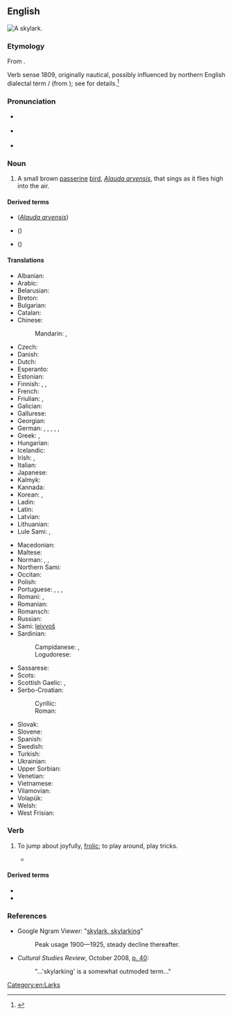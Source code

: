 ==English==
{{wikipedia}}
[[File:Skylark 2, Lake District, England - June 2009.jpg|thumb|A '''skylark'''.]]
{{wikispecies|Alauda arvensis}}

===Etymology===
From {{compound|en|sky|lark}}.

Verb sense 1809, originally nautical, possibly influenced by northern English dialectal term {{m|en|lake}}/{{m|en|laik||to play}} (from {{etyl|non|en}} {{m|non|leika||to play (as opposed to work)}}); see {{m|en|lark}} for details.<ref>{{R:Online Etymology Dictionary}}</ref>

===Pronunciation===
* {{a|UK}} {{IPA|/ˈskʌɪ.lɑːk/|lang=en}}
* {{a|US}} {{IPA|/ˈskaɪ.lɑɹk/|lang=en}}
* {{audio|En-us-skylark.ogg|Audio (US)|lang=en}}

===Noun===
{{en-noun}}

# A small brown [[passerine]] [[bird]], ''[[Alauda arvensis]]'', that sings as it flies high into the air.

====Derived terms====
* {{vern|Eurasian skylark}} (''[[Alauda arvensis]]'')
* {{vern|Japanese skylark}} ({{taxlink|Alauda japonica|species|noshow=1}})
* {{vern|oriental skylark}} ({{taxlink|Alauda gulgula|species|noshow=1}})

====Translations====
{{trans-top|small brown passerine bird}}
* Albanian: {{t+|sq|laureshë|f}}
* Arabic: {{t|ar|قُبَّرَة|f}}
* Belarusian: {{t|be|жа́варанак|m|sc=Cyrl}}
* Breton: {{t|br|alc'hweder sant Pęr}}
* Bulgarian: {{t+|bg|чучули́га|f}}
* Catalan: {{t+|ca|alosa|f}}
* Chinese:
*: Mandarin: {{t+|cmn|雲雀|sc=Hani}}, {{t+|cmn|云雀|tr=yúnquè|sc=Hani}}
* Czech: {{t|cs|skřivan polní|m}}
* Danish: {{t+|da|sanglærke|c}}
* Dutch: {{t+|nl|veldleeuwerik|m}}
* Esperanto: {{t|eo|alaŭdo}}
* Estonian: {{t|et|pőldlőoke}}
* Finnish: {{t+|fi|kiuru}}, {{t+|fi|leivo}}, {{t+|fi|leivonen}}
* French: {{t+|fr|alouette des champs|f}}
* Friulian: {{t|fur|lodule}}, {{t|fur|odule}}
* Galician: {{t+|gl|laverca|f}}
* Gallurese: {{t|sdn|calandru}}
* Georgian: {{t+|ka|ტოროლა|sc=Geor}}
* German: {{qualifier|♂♀}} {{t+|de|Feldlerche|f}}, {{qualifier|♂}} {{t|de|Feldlerchenmännchen|n}}, {{qualifier|♀}} {{t|de|Feldlerchenweibchen|n}}, {{qualifier|♂♀}} {{t+|de|Lerche|f}}, {{qualifier|♂}} {{t|de|Lerchenmännchen|n}}, {{qualifier|♀}} {{t|de|Lerchenweibchen|n}}
* Greek: {{t+|el|σταρήθρα|f}}, {{t+|el|κορυδαλλός|m|sc=Grek}}
* Hungarian: {{t+|hu|mezei pacsirta}}
* Icelandic: {{t+|is|sönglævirki|m}}
* Irish: {{t|ga|fuiseog|f}}, {{t|ga|circín starraiceach|m}}
* Italian: {{t+|it|allodola|f}}
* Japanese: {{t+|ja|雲雀|tr=hibari}}
* Kalmyk: {{t|xal|торһа}}
* Kannada: {{t+|kn|ಬಾನಾಡಿ|sc=Knda}}
* Korean: {{t+|ko|종다리}}, {{t|ko|노고지리}} {{qualifier|obsolete}}
* Ladin: {{t|lld|lodola}}
* Latin: {{t|la|alauda|f}}
* Latvian: {{t|lv|lauku cīrulis}}
* Lithuanian: {{t+|lt|vieversys}}
* Lule Sami: {{t|smj|vitsur}}, {{t|smj|gieddeurjjá}}
{{trans-mid}}
* Macedonian: {{t|mk|чучулига|f|sc=Cyrl}}
* Maltese: {{t|mt|alwetta|f}}
* Norman: {{t|nrf|alouaette|m}}, {{t|nrf|alout'raesse|f}}, {{t|nrf|alouette|f}}
* Northern Sami: {{t|se|leivvoš}}
* Occitan: {{t+|oc|alauseta|f}}
* Polish: {{t|pl|skowronek polny|m}}
* Portuguese: {{t+|pt|cotovia|f}}, {{t+|pt|laverca|f}}, {{t|pt|calandra|f}}, {{t+|pt|calhandra|f}}
* Romani: {{t|rom|chiriklo-gilibano|m}}, {{t|rom|chirikli-gilibani|f}}
* Romanian: {{t+|ro|ciocârlie|f}}
* Romansch: {{t|rm|lodola}}
* Russian: {{t+|ru|жа́воронок|m}}
* Sami: [[leivvoš]]
* Sardinian: {{t|sc|allòdola}}
*: Campidanese: {{t|sc|calandiri}}, {{t|sc|calandironi}}
*: Logudorese: {{t|sc|prantaritta}}
* Sassarese: {{t|sdc|accuccadìta}}
* Scots: {{t|sco|laverock}}
* Scottish Gaelic: {{t|gd|uiseag|f}}, {{t|gd|topag|f}}
* Serbo-Croatian:
*: Cyrillic: {{t|sh|пољска шева|f}}
*: Roman: {{t+|sh|poljska ševa|f}}
* Slovak: {{t|sk|škovránok|m}}
* Slovene: {{t|sl|poljski škrjanec|m}}
* Spanish: {{t+|es|alondra|f|alt=alondra común}}
* Swedish: {{t+|sv|sånglärka}}
* Turkish: {{t+|tr|tarla kuşu}}
* Ukrainian: {{t|uk|жа́йворонок|m}}
* Upper Sorbian: {{t|hsb|škowrončk}}
* Venetian: {{t|vec|lòdoła|f}}
* Vietnamese: {{t|vi|chiền chiện}}
* Vilamovian: {{t|wym|liychła}}
* Volapük: {{t|vo|felalaud}}
* Welsh: {{t|cy|ehedydd}}
* West Frisian: {{t|fy|ljurk}}
{{trans-bottom}}

===Verb===
{{en-verb}}

# {{lb|en|dated|originally|_|nautical}} To jump about joyfully, [[frolic]]; to play around, play tricks.
#* {{quote-book
|lang=en
|year=1851
|author={{w|Herman Melville}}
|title={{w|Moby Dick}}
|section=Chapter 5
|passage=I cherished no malice towards him, though he had been '''skylarking''' with me not a little in the matter of my bedfellow.}}

====Derived terms====
* {{l|en|skylarker}}
* {{l|en|skylarking}}

===References===
<references/>
* Google Ngram Viewer: "[https://books.google.com/ngrams/graph?content=skylark%2Cskylarking&year_start=1800&year_end=2000&corpus=15&smoothing=3&share=&direct_url=t1%3B%2Cskylark%3B%2Cc0%3B.t1%3B%2Cskylarking%3B%2Cc0 skylark, skylarking]"
*:Peak usage 1900—1925, steady decline thereafter.
* ''Cultural Studies Review'', October 2008, [https://books.google.com/books?id=X2HX8MHKztUC&pg=PA40&dq=skylarking p. 40]:
*:"...'skylarking' is a somewhat outmoded term..."

[[Category:en:Larks]]